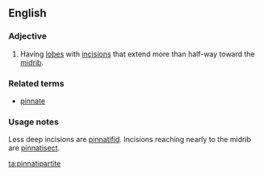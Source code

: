 ==English==
===Adjective===
{{en-adj|-}}
# {{botany|of leaves}} Having [[lobe]]s with [[incision]]s that extend more than half-way toward the [[midrib]].

===Related terms===
*[[pinnate]]

===Usage notes===
Less deep incisions are [[pinnatifid]]. Incisions reaching nearly to the midrib are [[pinnatisect]].

[[ta:pinnatipartite]]